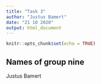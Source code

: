 ```yaml
---
title: "Task 3"
author: "Justus Bamert"
date: "21 10 2020"
output: html_document
---
```


```r
knitr::opts_chunk$set(echo = TRUE)
```

## Names of group nine

Justus Bamert
